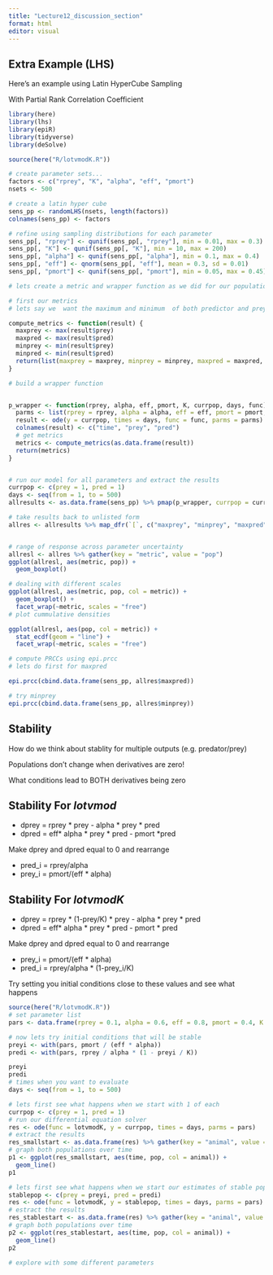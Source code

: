 ---
title: "Lecture12_discussion_section"
format: html
editor: visual
---

## Extra Example (LHS)

Here's an example using Latin HyperCube Sampling

With Partial Rank Correlation Coefficient

```{r setup}
library(here)
library(lhs)
library(epiR)
library(tidyverse)
library(deSolve)

source(here("R/lotvmodK.R"))
```


```{r latin }

# create parameter sets...
factors <- c("rprey", "K", "alpha", "eff", "pmort")
nsets <- 500

# create a latin hyper cube
sens_pp <- randomLHS(nsets, length(factors))
colnames(sens_pp) <- factors

# refine using sampling distributions for each parameter
sens_pp[, "rprey"] <- qunif(sens_pp[, "rprey"], min = 0.01, max = 0.3)
sens_pp[, "K"] <- qunif(sens_pp[, "K"], min = 10, max = 200)
sens_pp[, "alpha"] <- qunif(sens_pp[, "alpha"], min = 0.1, max = 0.4)
sens_pp[, "eff"] <- qnorm(sens_pp[, "eff"], mean = 0.3, sd = 0.01)
sens_pp[, "pmort"] <- qunif(sens_pp[, "pmort"], min = 0.05, max = 0.45)

# lets create a metric and wrapper function as we did for our population models

# first our metrics
# lets say we  want the maximum and minimum  of both predictor and prey

compute_metrics <- function(result) {
  maxprey <- max(result$prey)
  maxpred <- max(result$pred)
  minprey <- min(result$prey)
  minpred <- min(result$pred)
  return(list(maxprey = maxprey, minprey = minprey, maxpred = maxpred, minpred = minpred))
}

# build a wrapper function


p_wrapper <- function(rprey, alpha, eff, pmort, K, currpop, days, func) {
  parms <- list(rprey = rprey, alpha = alpha, eff = eff, pmort = pmort, K = K)
  result <- ode(y = currpop, times = days, func = func, parms = parms)
  colnames(result) <- c("time", "prey", "pred")
  # get metrics
  metrics <- compute_metrics(as.data.frame(result))
  return(metrics)
}


# run our model for all parameters and extract the results
currpop <- c(prey = 1, pred = 1)
days <- seq(from = 1, to = 500)
allresults <- as.data.frame(sens_pp) %>% pmap(p_wrapper, currpop = currpop, days = days, func = lotvmodK)

# take results back to unlisted form
allres <- allresults %>% map_dfr(`[`, c("maxprey", "minprey", "maxpred", "minpred"))


# range of response across parameter uncertainty
allresl <- allres %>% gather(key = "metric", value = "pop")
ggplot(allresl, aes(metric, pop)) +
  geom_boxplot()

# dealing with different scales
ggplot(allresl, aes(metric, pop, col = metric)) +
  geom_boxplot() +
  facet_wrap(~metric, scales = "free")
# plot cummulative densities

ggplot(allresl, aes(pop, col = metric)) +
  stat_ecdf(geom = "line") +
  facet_wrap(~metric, scales = "free")

# compute PRCCs using epi.prcc
# lets do first for maxpred

epi.prcc(cbind.data.frame(sens_pp, allres$maxpred))

# try minprey
epi.prcc(cbind.data.frame(sens_pp, allres$minprey))
```

## Stability

How do we think about stablity for multiple outputs (e.g. predator/prey)

Populations don't change when derivatives are zero!

What conditions lead to BOTH derivatives being zero

## Stability For *lotvmod*

-   dprey = rprey \* prey - alpha \* prey \* pred
-   dpred = eff\* alpha \* prey \* pred - pmort \*pred

Make dprey and dpred equal to 0 and rearrange

-   pred_i = rprey/alpha
-   prey_i = pmort/(eff \* alpha)

## Stability For *lotvmodK*

-   dprey = rprey \* (1-prey/K) \* prey - alpha \* prey \* pred
-   dpred = eff\* alpha \* prey \* pred - pmort \* pred

Make dprey and dpred equal to 0 and rearrange

-   prey_i = pmort/(eff \* alpha)
-   pred_i = rprey/alpha \* (1-prey_i/K)

Try setting you initial conditions close to these values and see what happens

```{r stabilitynew}
source(here("R/lotvmodK.R"))
# set parameter list
pars <- data.frame(rprey = 0.1, alpha = 0.6, eff = 0.8, pmort = 0.4, K = 200)

# now lets try initial conditions that will be stable
preyi <- with(pars, pmort / (eff * alpha))
predi <- with(pars, rprey / alpha * (1 - preyi / K))

preyi
predi
# times when you want to evaluate
days <- seq(from = 1, to = 500)

# lets first see what happens when we start with 1 of each
currpop <- c(prey = 1, pred = 1)
# run our differential equation solver
res <- ode(func = lotvmodK, y = currpop, times = days, parms = pars)
# extract the results
res_smallstart <- as.data.frame(res) %>% gather(key = "animal", value = "pop", -time)
# graph both populations over time
p1 <- ggplot(res_smallstart, aes(time, pop, col = animal)) +
  geom_line()
p1

# lets first see what happens when we start our estimates of stable populations
stablepop <- c(prey = preyi, pred = predi)
res <- ode(func = lotvmodK, y = stablepop, times = days, parms = pars)
# estract the results
res_stablestart <- as.data.frame(res) %>% gather(key = "animal", value = "pop", -time)
# graph both populations over time
p2 <- ggplot(res_stablestart, aes(time, pop, col = animal)) +
  geom_line()
p2

# explore with some different parameters
```

